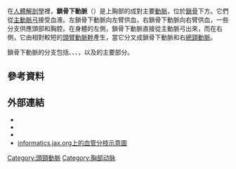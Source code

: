 {{multiple issues|
{{expand English | Subclavian_artery | time=2016-10-26T09:43:51+00:00}}
{{refimprove|time=2016-10-26T09:43:51+00:00}}
{{unreferenced|time=2016-10-26T09:43:51+00:00}}
}}
{{Infobox artery
| Name        = 鎖骨下動脈<br>Subclavian artery
| Latin       = arteria subclavia
| Image       = Gray506 zh.svg
| Caption     = 主動脈及其分支示意圖。左鎖骨下動脈是主動脈的第五分支，第三分支來自主動脈弓。右鎖骨下動脈起源於頭臂動脈。
| BranchFrom  = [[主動脈弓|主動脈弓]]（左）<br>[[頭臂動脈幹|頭臂動脈幹]]（右）
| BranchTo    = {{link-en|椎動脈|Vertebral artery}}<br>{{link-en|胸內動脈|Internal thoracic artery}}<br>{{link-en|甲頸動脈幹|Thyrocervical trunk}}<br>{{link-en|肋頸動脈幹|Costocervical trunk}}<br>{{link-en|頸橫動脈|Transverse cervical artery|肩胛背動脈}}（主要）
| Vein        = {{link-en|鎖骨下靜脈|Subclavian vein}}
| Supplies    =
}}
在[[人體解剖學|人體解剖學]]裡，'''鎖骨下動脈'''（{{lang|en|'''Subclavian artery'''}}）是上胸部的成對主要[[動脈|動脈]]，位於[[鎖骨|鎖骨]]下方。它們從[[主動脈弓|主動脈弓]]接受血液。左鎖骨下動脈向左臂供血，右鎖骨下動脈向右臂供血，一些分支供應頭部和胸腔。在身體的左側，鎖骨下動脈直接從主動脈弓出來，而在右側，它由相對較短的[[頭臂動脈幹|頭臂動脈幹]]產生，當它分叉成鎖骨下動脈和右[[總頸動脈|總頸動脈]]。

鎖骨下動脈的分支包括{{link-en|椎動脈|Vertebral artery}}、{{link-en|胸內動脈|Internal thoracic artery}}、{{link-en|甲頸動脈幹|Thyrocervical trunk}}、{{link-en|肋頸動脈幹|Costocervical trunk}}，以及{{link-en|頸橫動脈|Transverse cervical artery|肩胛背動脈}}的主要部分。

== 參考資料 ==
{{reflist}}

== 外部連結 ==
{{commonscat|Subclavian_arteries}}
* {{DukeOrtho|Subclavian_artery}}
* {{SUNYAnatomyFigs|21|06|03}}
* {{LoyolaMedEd|Radio/curriculum/Vascular/subclavian_artery.htm}}
* [http://www.informatics.jax.org/cookbook/figures/figure97.shtml informatics.jax.org上的血管分枝示意圖]

{{Authority control}}
{{Arteries_of_head_and_neck}}
{{胸部動脈}}
[[Category:頭頸動脈|Category:頭頸動脈]]
[[Category:胸部动脉|Category:胸部动脉]]